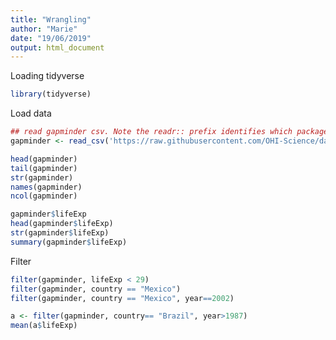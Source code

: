 ```yaml
---
title: "Wrangling"
author: "Marie"
date: "19/06/2019"
output: html_document
---
```

Loading tidyverse
```r
library(tidyverse)
```

Load data
```r
## read gapminder csv. Note the readr:: prefix identifies which package it's in
gapminder <- read_csv('https://raw.githubusercontent.com/OHI-Science/data-science-training/master/data/gapminder.csv') 
```

```r
head(gapminder)
tail(gapminder)
str(gapminder)
names(gapminder)
ncol(gapminder)
```

```r
gapminder$lifeExp 
head(gapminder$lifeExp) 
str(gapminder$lifeExp)
summary(gapminder$lifeExp)
```

Filter
```r
filter(gapminder, lifeExp < 29)
filter(gapminder, country == "Mexico")
filter(gapminder, country == "Mexico", year==2002)
```

```r
a <- filter(gapminder, country== "Brazil", year>1987)
mean(a$lifeExp)
```

